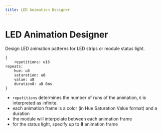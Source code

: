 ```yaml
---
title: LED Animation Designer
---
```



# LED Animation Designer

Design LED animation patterns for LED strips or module status light.

```
{
    repetitions: u16
repeats:
    hue: u8
    saturation: u8
    value: u8
    duration8: u8 8ms
}
```

* ``repetitions`` determines the number of runs of the animation, ``0`` is interpreted as infinite.
* each animation frame is a color (in Hue Saturation Value format) and a duration
* the module will interpolate between each animation frame
* for the status light, specify up to **8** animation frame

<LedAnimationDesigner />